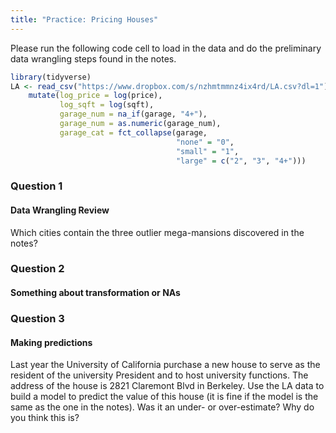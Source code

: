```yaml
---
title: "Practice: Pricing Houses"
---
```


Please run the following code cell to load in the data and do the preliminary data wrangling steps found in the notes.

```r
library(tidyverse)
LA <- read_csv("https://www.dropbox.com/s/nzhmtmmnz4ix4rd/LA.csv?dl=1") %>%
    mutate(log_price = log(price),
           log_sqft = log(sqft),
           garage_num = na_if(garage, "4+"),
           garage_num = as.numeric(garage_num),
           garage_cat = fct_collapse(garage,
                                     "none" = "0",
                                     "small" = "1",
                                     "large" = c("2", "3", "4+")))
```



### Question 1
#### Data Wrangling Review

Which cities contain the three outlier mega-mansions discovered in the notes?

### Question 2
#### Something about transformation or NAs

### Question 3
#### Making predictions

Last year the University of California purchase a new house to serve as the resident of the university President and to host university functions. The address of the house is 2821 Claremont Blvd in Berkeley. Use the LA data to build a model to predict the value of this house (it is fine if the model is the same as the one in the notes). Was it an under- or over-estimate? Why do you think this is?
